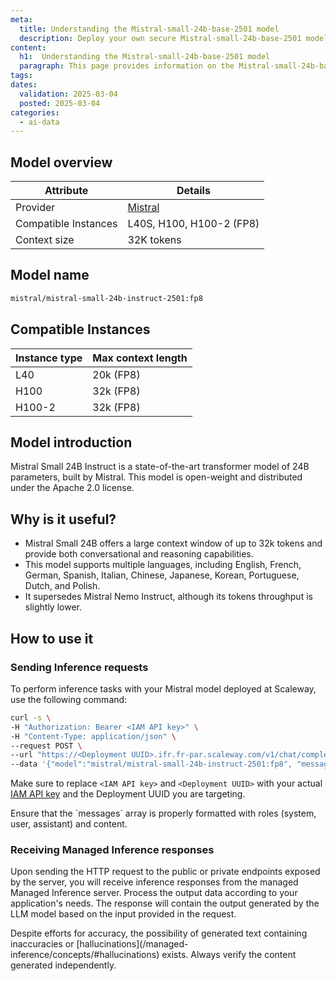 ```yaml
---
meta:
  title: Understanding the Mistral-small-24b-base-2501 model
  description: Deploy your own secure Mistral-small-24b-base-2501 model with Scaleway Managed Inference. Privacy-focused, fully managed.
content:
  h1:  Understanding the Mistral-small-24b-base-2501 model
  paragraph: This page provides information on the Mistral-small-24b-base-2501 model
tags:
dates:
  validation: 2025-03-04
  posted: 2025-03-04
categories:
  - ai-data
---
```


## Model overview

| Attribute       | Details                            |
|-----------------|------------------------------------|
| Provider        | [Mistral](https://mistral.ai/technology/#models)  |
| Compatible Instances | L40S, H100, H100-2 (FP8) |
| Context size | 32K tokens |

## Model name

```bash
mistral/mistral-small-24b-instruct-2501:fp8
```

## Compatible Instances

| Instance type  | Max context length |
| ------------- |-------------|
| L40      | 20k (FP8) |
| H100      | 32k (FP8) |
| H100-2      | 32k (FP8) |

## Model introduction

Mistral Small 24B Instruct is a state-of-the-art transformer model of 24B parameters, built by Mistral.
This model is open-weight and distributed under the Apache 2.0 license.

## Why is it useful?

- Mistral Small 24B offers a large context window of up to 32k tokens and provide both conversational and reasoning capabilities.
- This model supports multiple languages, including English, French, German, Spanish, Italian, Chinese, Japanese, Korean, Portuguese, Dutch, and Polish.
- It supersedes Mistral Nemo Instruct, although its tokens throughput is slightly lower.

## How to use it

### Sending Inference requests

To perform inference tasks with your Mistral model deployed at Scaleway, use the following command:

```bash
curl -s \
-H "Authorization: Bearer <IAM API key>" \
-H "Content-Type: application/json" \
--request POST \
--url "https://<Deployment UUID>.ifr.fr-par.scaleway.com/v1/chat/completions" \
--data '{"model":"mistral/mistral-small-24b-instruct-2501:fp8", "messages":[{"role": "user","content": "Tell me about Scaleway."}], "top_p": 1, "temperature": 0.7, "stream": false}'
```

Make sure to replace `<IAM API key>` and `<Deployment UUID>` with your actual [IAM API key](/iam/how-to/create-api-keys/) and the Deployment UUID you are targeting.

<Message type="note">
  Ensure that the `messages` array is properly formatted with roles (system, user, assistant) and content.
</Message>

### Receiving Managed Inference responses

Upon sending the HTTP request to the public or private endpoints exposed by the server, you will receive inference responses from the managed Managed Inference server. 
Process the output data according to your application's needs. The response will contain the output generated by the LLM model based on the input provided in the request.

<Message type="note">
  Despite efforts for accuracy, the possibility of generated text containing inaccuracies or [hallucinations](/managed-inference/concepts/#hallucinations) exists. Always verify the content generated independently.
</Message>
